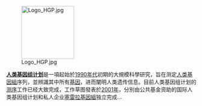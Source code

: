 [[File:Logo_HGP.jpg|140px]]

'''[[人类基因组计划|人类基因组计划]]'''是一項起始於[[1990年代|1990年代]]初期的大規模科學研究，旨在测定[[人类基因組|人类基因組]]序列，並辨識其中所有[[基因|基因]]，进而闡明人类遗传信息。目前人类基因组计划的[[测序|测序]]工作已经大致完成，工作草图發表於[[2001年|2001年]]，分別由公共基金资助的国际人类基因组计划和私人企业[[塞雷拉基因組|塞雷拉基因組]]独立完成…